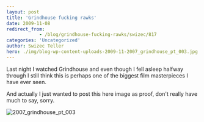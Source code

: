 ```yaml
---
layout: post
title: 'Grindhouse fucking rawks'
date: 2009-11-08
redirect_from: 
            - /blog/grindhouse-fucking-rawks/swizec/817
categories: 'Uncategorized'
author: Swizec Teller
hero: ./img/blog-wp-content-uploads-2009-11-2007_grindhouse_pt_003.jpg
---
```

Last night I watched Grindhouse and even though I fell asleep halfway through I still think this is perhaps one of the biggest film masterpieces I have ever seen.



And actually I just wanted to post this here image as proof, don't really have much to say, sorry.



![2007_grindhouse_pt_003](./img/blog-wp-content-uploads-2009-11-2007_grindhouse_pt_003.jpg "2007_grindhouse_pt_003")